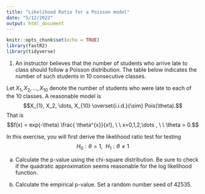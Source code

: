 ```yaml
---
title: "Likelihood Ratio for a Poisson model"
date: "5/12/2022"
output: html_document
---
```


```r
knitr::opts_chunk$set(echo = TRUE)
library(fastR2)
library(tidyverse)
```

1. An instructor believes that the number of students who arrive late to class should follow a Poisson distribution. The table below indicates the number of such students in 10 consecutive classes.

\begin{table}[h]
\centering
\begin{tabular}{cccccc}\hline
number of late students & 0 & 1 & 2 & 3 & 4 \\
frequency & 3& 3 & 2 & 1 & 1 \\ \hline
\end{tabular}
\end{table}

Let $X_1, X_2, \dots, X_{10}$ denote the number of students who were late to each of the 10 classes. A reasonable model is 
$$X_{1}, X_2, \dots, X_{10} \overset{i.i.d.}{\sim} Pois(\theta).$$ That is
$$f(x) = exp(-\theta) \frac{ \theta^{x}}{x!}, \ \ x=0,1,2,\dots , \ \ \theta > 0.$$


In this exercise, you will first derive the likelihood ratio test for testing
$$H_0: \theta = 1, \ \ H_1: \theta \neq 1$$


a. Calculate the p-value using the chi-square distribution. Be sure to check if the quadratic approximation seems reasonable for the log likelihood function. 

b. Calculate the empirical p-value. Set a random number seed of 42535. 